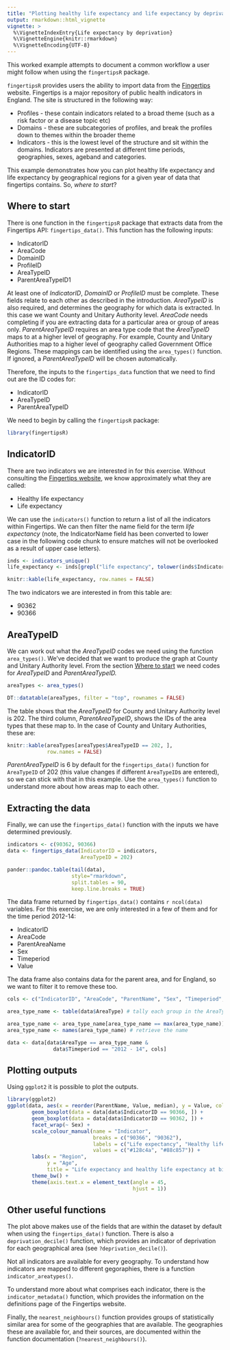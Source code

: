 ---
title: "Plotting healthy life expectancy and life expectancy by deprivation for English local authorities"
output: rmarkdown::html_vignette
vignette: >
  %\VignetteIndexEntry{Life expectancy by deprivation}
  %\VignetteEngine{knitr::rmarkdown}
  %\VignetteEncoding{UTF-8}
---

This worked example attempts to document a common workflow a user might follow when using the `fingertipsR` package.

`fingertipsR` provides users the ability to import data from the [Fingertips](http://fingertips.phe.org.uk/) website. Fingertips is a major repository of public health indicators in England. The site is structured in the following way:

* Profiles - these contain indicators related to a broad theme (such as a risk factor or a disease topic etc)
* Domains - these are subcategories of profiles, and break the profiles down to themes within the broader theme
* Indicators - this is the lowest level of the structure and sit within the domains. Indicators are presented at different time periods, geographies, sexes, ageband and categories.

This example demonstrates how you can plot healthy life expectancy and life expectancy by geographical regions for a given year of data that fingertips contains. So, *where to start*?

## Where to start

There is one function in the `fingertipsR` package that extracts data from the Fingertips API: `fingertips_data()`. This function has the following inputs:

* IndicatorID
* AreaCode
* DomainID
* ProfileID
* AreaTypeID
* ParentAreaTypeID1

At least one of *IndicatorID*, *DomainID* or *ProfileID* must be complete. These fields relate to each other as described in the introduction. *AreaTypeID* is also required, and determines the geography for which data is extracted. In this case we want County and Unitary Authority level. *AreaCode* needs completing if you are extracting data for a particular area or group of areas only. *ParentAreaTypeID* requires an area type code that the *AreaTypeID* maps to at a higher level of geography. For example, County and Unitary Authorities map to a higher level of geography called Government Office Regions. These mappings can be identified using the `area_types()` function. If ignored, a *ParentAreaTypeID* will be chosen automatically.

Therefore, the inputs to the `fingertips_data` function that we need to find out are the ID codes for:

* IndicatorID 
* AreaTypeID
* ParentAreaTypeID

We need to begin by calling the `fingertipsR` package: 
```{r packages}
library(fingertipsR)
```

## IndicatorID

There are two indicators we are interested in for this exercise. Without consulting the [Fingertips website](https://fingertips.phe.org.uk/  "Fingertips"), we know approximately what they are called:

* Healthy life expectancy
* Life expectancy

We can use the `indicators()` function to return a list of all the indicators within Fingertips. We can then filter the name field for the term *life expectancy* (note, the IndicatorName field has been converted to lower case in the following code chunk to ensure matches will not be overlooked as a result of upper case letters).

```{r indicators}
inds <- indicators_unique()
life_expectancy <- inds[grepl("life expectancy", tolower(inds$IndicatorName)),]
```

```{r display_indicators, echo=FALSE}
knitr::kable(life_expectancy, row.names = FALSE)
```

The two indicators we are interested in from this table are:

* 90362
* 90366

## AreaTypeID

We can work out what the *AreaTypeID* codes we need using the function `area_types()`. We've decided that we want to produce the graph at County and Unitary Authority level. From the section [Where to start] we need codes for *AreaTypeID* and *ParentAreaTypeID.*

```{r area type}
areaTypes <- area_types()
```

```{r display_area_types, echo=FALSE}
DT::datatable(areaTypes, filter = "top", rownames = FALSE)
```

The table shows that the *AreaTypeID* for County and Unitary Authority level is 202. The third column, *ParentAreaTypeID*, shows the IDs of the area types that these map to. In the case of County and Unitary Authorities, these are:

```{r dist, echo=FALSE}
knitr::kable(areaTypes[areaTypes$AreaTypeID == 202, ], 
             row.names = FALSE) 
```

*ParentAreaTypeID* is 6 by default for the `fingertips_data()` function for `AreaTypeID` of 202 (this value changes if different `AreaTypeID`s are entered), so we can stick with that in this example. Use the `area_types()` function to understand more about how areas map to each other.

## Extracting the data

Finally, we can use the `fingertips_data()` function with the inputs we have determined previously.

```{r extract}
indicators <- c(90362, 90366)
data <- fingertips_data(IndicatorID = indicators,
                        AreaTypeID = 202)
```

```{r display_fingertips_data_outputs, echo=FALSE}
pander::pandoc.table(tail(data), 
                     style="rmarkdown",
                     split.tables = 90, 
                     keep.line.breaks = TRUE)
```

The data frame returned by `fingertips_data()` contains `r ncol(data)` variables.  For this exercise, we are only interested in a few of them and for the time period 2012-14:

* IndicatorID
* AreaCode
* ParentAreaName
* Sex
* Timeperiod
* Value

The data frame also contains data for the parent area, and for England, so we want to filter it to remove these too.

```{r refine variables}
cols <- c("IndicatorID", "AreaCode", "ParentName", "Sex", "Timeperiod", "Value")

area_type_name <- table(data$AreaType) # tally each group in the AreaType field

area_type_name <- area_type_name[area_type_name == max(area_type_name)] # pick the group with the highest frequency
area_type_name <- names(area_type_name) # retrieve the name

data <- data[data$AreaType == area_type_name & 
               data$Timeperiod == "2012 - 14", cols]

```

## Plotting outputs

Using `ggplot2` it is possible to plot the outputs.

```{r plot, fig.width=8, fig.height=5, message=FALSE, warning=FALSE}
library(ggplot2)
ggplot(data, aes(x = reorder(ParentName, Value, median), y = Value, col = factor(IndicatorID))) + 
        geom_boxplot(data = data[data$IndicatorID == 90366, ]) +
        geom_boxplot(data = data[data$IndicatorID == 90362, ]) +
        facet_wrap(~ Sex) +
        scale_colour_manual(name = "Indicator",
                            breaks = c("90366", "90362"),
                            labels = c("Life expectancy", "Healthy life expectancy"),
                            values = c("#128c4a", "#88c857")) +
        labs(x = "Region",
             y = "Age",
             title = "Life expectancy and healthy life expectancy at birth \nfor Upper Tier Local Authorities within England regions (2012 - 2014)") +
        theme_bw() +
        theme(axis.text.x = element_text(angle = 45,
                                         hjust = 1))
```

## Other useful functions

The plot above makes use of the fields that are within the dataset by default when using the `fingertips_data()` function. There is also a `deprivation_decile()` function, which provides an indicator of deprivation for each geographical area (see `?deprivation_decile()`). 

Not all indicators are available for every geography. To understand how indicators are mapped to different gegoraphies, there is a function `indicator_areatypes()`.

To understand more about what comprises each indicator, there is the `indicator_metadata()` function, which provides the information on the definitions page of the Fingertips website.

Finally, the `nearest_neighbours()` function provides groups of statistically similar area for some of the geographies that are available. The geographies these are available for, and their sources, are documented within the function documentation (`?nearest_neighbours()`).
